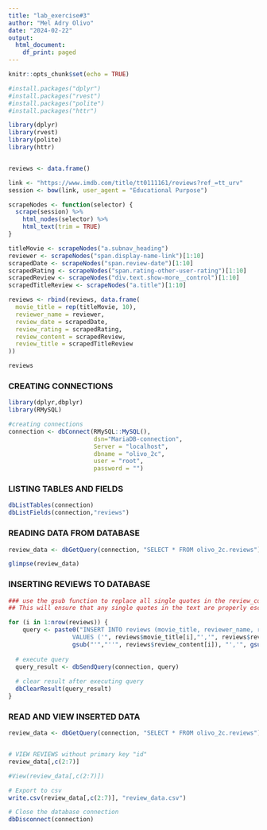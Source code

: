 ```yaml
---
title: "lab_exercise#3"
author: "Mel Adry Olivo"
date: "2024-02-22"
output:
  html_document:
    df_print: paged
---
```


```r
knitr::opts_chunk$set(echo = TRUE)
```

```r

#install.packages("dplyr")
#install.packages("rvest")
#install.packages("polite")
#install.packages("httr")

library(dplyr)
library(rvest)
library(polite)
library(httr)


reviews <- data.frame()

link <- "https://www.imdb.com/title/tt0111161/reviews?ref_=tt_urv"
session <- bow(link, user_agent = "Educational Purpose")

scrapeNodes <- function(selector) {
  scrape(session) %>%
    html_nodes(selector) %>%
    html_text(trim = TRUE)
}

titleMovie <- scrapeNodes("a.subnav_heading")
reviewer <- scrapeNodes("span.display-name-link")[1:10]
scrapedDate <- scrapeNodes("span.review-date")[1:10]
scrapedRating <- scrapeNodes("span.rating-other-user-rating")[1:10]
scrapedReview <- scrapeNodes("div.text.show-more__control")[1:10]
scrapedTitleReview <- scrapeNodes("a.title")[1:10]

reviews <- rbind(reviews, data.frame(
  movie_title = rep(titleMovie, 10),
  reviewer_name = reviewer,
  review_date = scrapedDate,
  review_rating = scrapedRating,
  review_content = scrapedReview,
  review_title = scrapedTitleReview
))

reviews

```

### CREATING CONNECTIONS

```r

library(dplyr,dbplyr)
library(RMySQL)

#creating connections
connection <- dbConnect(RMySQL::MySQL(),
                        dsn="MariaDB-connection",
                        Server = "localhost",
                        dbname = "olivo_2c", 
                        user = "root", 
                        password = "") 

```

### LISTING TABLES AND FIELDS

```r
dbListTables(connection)
dbListFields(connection,"reviews")
```

### READING DATA FROM DATABASE

```r

review_data <- dbGetQuery(connection, "SELECT * FROM olivo_2c.reviews")

glimpse(review_data)

```

### INSERTING REVIEWS TO DATABASE

```r

### use the gsub function to replace all single quotes in the review_content and review_title columns with two single quotes (''). 
## This will ensure that any single quotes in the text are properly escaped in the SQL query.

for (i in 1:nrow(reviews)) {
    query <- paste0("INSERT INTO reviews (movie_title, reviewer_name, review_date, review_rating, review_content, review_title) 
                  VALUES ('", reviews$movie_title[i],"','", reviews$reviewer_name[i], "','", reviews$review_date[i],"','", reviews$review_rating[i], "','",
                  gsub("'","''", reviews$review_content[i]), "','", gsub("'","''", reviews$review_title[i]), "')")
  
  # execute query
  query_result <- dbSendQuery(connection, query)
  
  # clear result after executing query
  dbClearResult(query_result)
}

```

### READ AND VIEW INSERTED DATA

```r

review_data <- dbGetQuery(connection, "SELECT * FROM olivo_2c.reviews")


# VIEW REVIEWS without primary key "id"
review_data[,c(2:7)]

#View(review_data[,c(2:7)])

# Export to csv
write.csv(review_data[,c(2:7)], "review_data.csv")

```

```r
# Close the database connection
dbDisconnect(connection)

```

